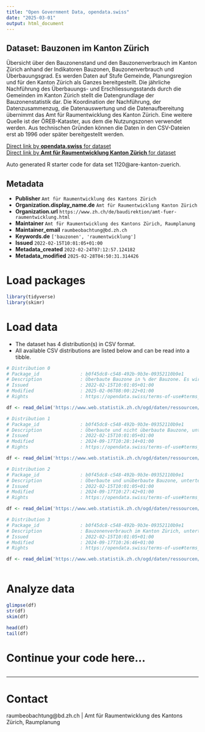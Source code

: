 ```yaml
---
title: "Open Government Data, opendata.swiss"
date: "2025-03-01"
output: html_document
---
```


## Dataset: Bauzonen im Kanton Zürich

Übersicht über den Bauzonenstand und den Bauzonenverbrauch im Kanton Zürich anhand der Indikatoren Bauzonen, Bauzonenverbrauch und Überbauungsgrad. Es werden Daten auf Stufe Gemeinde, Planungsregion und für den Kanton Zürich als Ganzes bereitgestellt. Die jährliche Nachführung des Überbauungs- und Erschliessungsstands durch die Gemeinden im Kanton Zürich stellt die Datengrundlage der Bauzonenstatistik dar. Die Koordination der Nachführung, der Datenzusammenzug, die Datenauswertung und die Datenaufbereitung übernimmt das Amt für Raumentwicklung des Kanton Zürich. Eine weitere Quelle ist der ÖREB-Kataster, aus dem die Nutzungszonen verwendet werden. Aus technischen Gründen können die Daten in den CSV-Dateien erst ab 1996 oder später bereitgestellt werden.

[Direct link by **opendata.swiss** for dataset](https://opendata.swiss/de/dataset/bauzonen-im-kanton-zurich)<br>
[Direct link by **Amt für Raumentwicklung Kanton Zürich** for dataset]()

Auto generated R starter code for data set 1120@are-kanton-zuerich.

## Metadata

- **Publisher** `Amt für Raumentwicklung des Kantons Zürich`
- **Organization.display_name.de** `Amt für Raumentwicklung Kanton Zürich`
- **Organization.url** `https://www.zh.ch/de/baudirektion/amt-fuer-raumentwicklung.html`
- **Maintainer** `Amt für Raumentwicklung des Kantons Zürich, Raumplanung`
- **Maintainer_email** `raumbeobachtung@bd.zh.ch`
- **Keywords.de** `['bauzonen', 'raumentwicklung']`
- **Issued** `2022-02-15T10:01:05+01:00`
- **Metadata_created** `2022-02-24T07:12:57.124182`
- **Metadata_modified** `2025-02-28T04:50:31.314426`


# Load packages

```r

library(tidyverse)
library(skimr)

```

# Load data

-   The dataset has 4 distribution(s) in CSV format.
-   All available CSV distributions are listed below and can be read into a tibble.

```r

# Distribution 0
# Package_id               : b0f45dc8-c548-492b-9b3e-09352110b9e1
# Description              : Überbaute Bauzone in % der Bauzone. Es wird in Wohnzone, Mischzone, Arbeitszone und Zone für öffentliche Bauten unterschieden. NULL-Werte bedeuten, dass für die betreffende Gemeinde oder Stadt keine Flächen in der entsprechenden Zonenkategorie im Zonenplan festgelegt sind. Mit der Spalte «GEO_LEVEL_LEVEL» können im Vergleich zur Spalte «BFS_NR» neben den Gemeinden und Städten (3) zusätzlich auch die Regionen (6) und der Kanton Zürich (1) als Ganzes identifiziert werden. Die Spalte GEBIET_NAME beinhaltet sowohl Gemeinden, Städte, Regionen als auch den ganzen Kanton Zürich. Es können keine Totale aus den Werten gerechnet werden.
# Issued                   : 2022-02-15T10:01:05+01:00
# Modified                 : 2025-02-06T08:00:22+01:00
# Rights                   : https://opendata.swiss/terms-of-use#terms_by

df <- read_delim('https://www.web.statistik.zh.ch/ogd/daten/ressourcen/KTZH_00001120_00002162.csv')

# Distribution 1
# Package_id               : b0f45dc8-c548-492b-9b3e-09352110b9e1
# Description              : Überbaute und nicht überbaute Bauzone, unterteilt in Wohnzone, Kernzone, Zentrumszone, Wohnzone mit Gewerbeerleichterung, Arbeitszone ohne Dienstleistungen, Arbeitszone mit Dienstleistungen sowie Zone für öffentliche Bauten. Mit der Spalte «GEO_LEVEL_LEVEL» können im Vergleich zur Spalte «BFS_NR» neben den Gemeinden und Städten (3) zusätzlich auch die Regionen (6) und der Kanton Zürich (1) als Ganzes identifiziert werden Die Spalte GEBIET_NAME beinhaltet sowohl Gemeinden, Städte, Regionen als auch den ganzen Kanton Zürich.
# Issued                   : 2022-02-15T10:01:05+01:00
# Modified                 : 2024-09-17T10:28:14+01:00
# Rights                   : https://opendata.swiss/terms-of-use#terms_by

df <- read_delim('https://www.web.statistik.zh.ch/ogd/daten/ressourcen/KTZH_00001120_00002166.csv')

# Distribution 2
# Package_id               : b0f45dc8-c548-492b-9b3e-09352110b9e1
# Description              : Überbaute und unüberbaute Bauzone, unterteilt in Wohnzone, Mischzone, Arbeitszone und Zone für öffentliche Bauten. Mit der Spalte «GEO_LEVEL_LEVEL» können im Vergleich zur Spalte «BFS_NR» neben den Gemeinden und Städten (3) zusätzlich auch die Regionen (6) und der Kanton Zürich (1) als Ganzes identifiziert werden. Die Spalte GEBIET_NAME beinhaltet sowohl Gemeinden, Städte, Regionen als auch den ganzen Kanton Zürich.
# Issued                   : 2022-02-15T10:01:05+01:00
# Modified                 : 2024-09-17T10:27:42+01:00
# Rights                   : https://opendata.swiss/terms-of-use#terms_by

df <- read_delim('https://www.web.statistik.zh.ch/ogd/daten/ressourcen/KTZH_00001120_00002165.csv')

# Distribution 3
# Package_id               : b0f45dc8-c548-492b-9b3e-09352110b9e1
# Description              : Bauzonenverbrauch im Kanton Zürich, unterteilt in 1-, 5- und 15-Jahres-Verbrauch. Es wird in Wohnzone, Mischzone, Arbeitszone und Zone für öffentliche Bauten unterschieden. Mit der Spalte «GEO_LEVEL_LEVEL» können im Vergleich zur Spalte «BFS_NR» neben den Gemeinden und Städten (3) zusätzlich auch die Regionen (6) und der Kanton Zürich (1) als Ganzes identifiziert werden.  Die Spalte GEBIET_NAME beinhaltet sowohl Gemeinden, Städte, Regionen als auch den ganzen Kanton Zürich.
# Issued                   : 2022-02-15T10:01:05+01:00
# Modified                 : 2024-09-17T10:26:46+01:00
# Rights                   : https://opendata.swiss/terms-of-use#terms_by

df <- read_delim('https://www.web.statistik.zh.ch/ogd/daten/ressourcen/KTZH_00001120_00002163.csv')



```

# Analyze data

```r

glimpse(df)
str(df)
skim(df)

head(df)
tail(df)

```

# Continue your code here...

```r

```

------------------------------------------------------------------------

# Contact

raumbeobachtung@bd.zh.ch | Amt für Raumentwicklung des Kantons Zürich, Raumplanung
